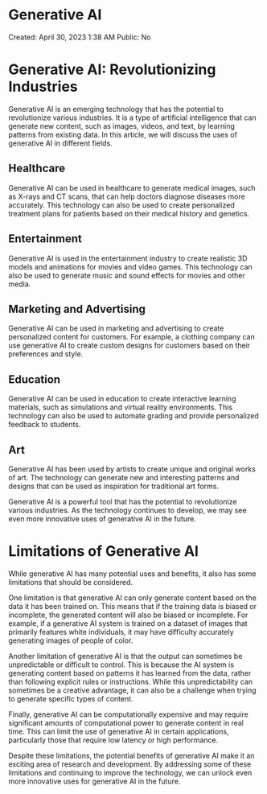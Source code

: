 # Generative AI

Created: April 30, 2023 1:38 AM
Public: No

# Generative AI: Revolutionizing Industries

Generative AI is an emerging technology that has the potential to revolutionize various industries. It is a type of artificial intelligence that can generate new content, such as images, videos, and text, by learning patterns from existing data. In this article, we will discuss the uses of generative AI in different fields.

## Healthcare

Generative AI can be used in healthcare to generate medical images, such as X-rays and CT scans, that can help doctors diagnose diseases more accurately. This technology can also be used to create personalized treatment plans for patients based on their medical history and genetics.

## Entertainment

Generative AI is used in the entertainment industry to create realistic 3D models and animations for movies and video games. This technology can also be used to generate music and sound effects for movies and other media.

## Marketing and Advertising

Generative AI can be used in marketing and advertising to create personalized content for customers. For example, a clothing company can use generative AI to create custom designs for customers based on their preferences and style.

## Education

Generative AI can be used in education to create interactive learning materials, such as simulations and virtual reality environments. This technology can also be used to automate grading and provide personalized feedback to students.

## Art

Generative AI has been used by artists to create unique and original works of art. The technology can generate new and interesting patterns and designs that can be used as inspiration for traditional art forms.

Generative AI is a powerful tool that has the potential to revolutionize various industries. As the technology continues to develop, we may see even more innovative uses of generative AI in the future.

# Limitations of Generative AI

While generative AI has many potential uses and benefits, it also has some limitations that should be considered.

One limitation is that generative AI can only generate content based on the data it has been trained on. This means that if the training data is biased or incomplete, the generated content will also be biased or incomplete. For example, if a generative AI system is trained on a dataset of images that primarily features white individuals, it may have difficulty accurately generating images of people of color.

Another limitation of generative AI is that the output can sometimes be unpredictable or difficult to control. This is because the AI system is generating content based on patterns it has learned from the data, rather than following explicit rules or instructions. While this unpredictability can sometimes be a creative advantage, it can also be a challenge when trying to generate specific types of content.

Finally, generative AI can be computationally expensive and may require significant amounts of computational power to generate content in real time. This can limit the use of generative AI in certain applications, particularly those that require low latency or high performance.

Despite these limitations, the potential benefits of generative AI make it an exciting area of research and development. By addressing some of these limitations and continuing to improve the technology, we can unlock even more innovative uses for generative AI in the future.